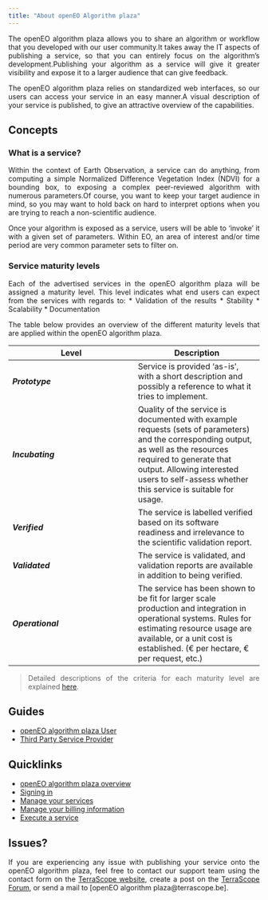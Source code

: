 ```yaml
---
title: "About openEO Algorithm plaza"
---
```


<div style="text-align: justify">

The openEO algorithm plaza allows you to share an algorithm or workflow that you developed with our user community.It takes away the IT aspects of publishing a service, so that you can entirely focus on the algorithm's development.Publishing your algorithm as a service will give it greater visibility and expose it to a larger audience that can give feedback.

The openEO algorithm plaza relies on standardized web interfaces, so our users can access your service in an easy manner.A visual description of your service is published, to give an attractive overview of the capabilities.

## Concepts

### What is a service?

Within the context of Earth Observation, a service can do anything, from computing a simple Normalized Difference Vegetation Index (NDVI) for a bounding box, to exposing a complex peer-reviewed algorithm with numerous parameters.Of course, you want to keep your target audience in mind, so you may want to hold back on hard to interpret options when you are trying to reach a non-scientific audience.

Once your algorithm is exposed as a service, users will be able to 'invoke' it with a given set of parameters. 
Within EO, an area of interest and/or time period are very common parameter sets to filter on.

### Service maturity levels

Each of the advertised services in the openEO algorithm plaza will be assigned a maturity level. This level indicates what end users can expect from the services with regards to:
* Validation of the results
* Stability
* Scalability
* Documentation

The table below provides an overview of the different maturity levels that are applied within the openEO algorithm plaza.

| Level | Description |
| --- | --- |
| _**Prototype**_ | Service is provided ‘as-is’, with a short description and possibly a reference to what it tries to implement. |
| _**Incubating**_ | Quality of the service is documented with example requests (sets of parameters) and the corresponding output, as well as the resources required to generate that output. Allowing interested users to self-assess whether this service is suitable for usage. |
| _**Verified**_ | The service is labelled verified based on its software readiness and irrelevance to the scientific validation report. |
| _**Validated**_ | The service is validated, and validation reports are available in addition to being verified.
| _**Operational**_ | The service has been shown to be fit for larger scale production and integration in operational systems. Rules for estimating resource usage are available, or a unit cost is established. (€ per hectare, € per request, etc.) |

> Detailed descriptions of the criteria for each maturity level are explained [here](ServiceMaturity.qmd).

## Guides
* [openEO algorithm plaza User](UserGuide.qmd)
* [Third Party Service Provider](ServiceProviderGuide.qmd)

## Quicklinks

* [openEO algorithm plaza overview](Overview.qmd)
* [Signing in](SignIn.qmd)
* [Manage your services](ManageService.qmd)
* [Manage your billing information](ManageBilling.qmd)
* [Execute a service](ExecuteService.qmd)


## Issues?
If you are experiencing any issue with publishing your service onto the openEO algorithm plaza, feel free to contact our support team using the contact form on the [TerraScope website](), create a post on the [TerraScope Forum](), or send a mail to [openEO algorithm plaza@terrascope.be]. 

</div>  
